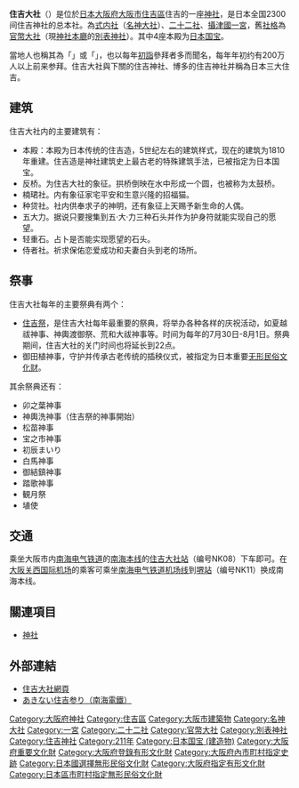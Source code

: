 {{日本神社
| name = 住吉大社
| img = File:Sumiyoshi-taisya seimon.jpg
| img_capt = 住吉大社 正面鳥居
{{maplink|frame=yes|plain=yes|type=shape|zoom=14|frame-align=center|frame-width=255}}
| image_width = 260
| nihongo =住吉大社
| hiragana =すみよしたいしゃ
| romaji =Sumiyoshi Taisha
| location ={{JPN}}[[大阪府|大阪府]][[大阪市|大阪市]][[住吉区|住吉区]]住吉2-9-89
| god = 底筒男命、中筒男命、表筒男命、息長足姫命
| type = 式内社（名神大）・二十二社・攝津國一宮・官幣大社・別表神社
| struct =  [[住吉造|住吉造]]
| open_year = 傳211年
| cere_date = 7月31日（住吉祭）
|}}

'''住吉大社'''（{{lang|ja|すみよしたいしゃ}}）是位於[[日本|日本]][[大阪府|大阪府]][[大阪市|大阪市]][[住吉區|住吉區]]住吉的一座[[神社|神社]]，是日本全国2300间住吉神社的总本社。為[[式内社|式内社]]（[[名神大社|名神大社]]）、[[二十二社|二十二社]]、[[攝津國|攝津國]][[一宮|一宮]]，舊[[社格|社格]]為[[官幣大社|官幣大社]]（現[[神社本廳|神社本廳]]的[[別表神社|別表神社]]）。其中4座本殿为[[日本国宝|日本国宝]]。

當地人也稱其為「{{lang|ja|すみよしさん}}」或「{{lang|ja|すみよっさん}}」，也以每年[[初詣|初詣]]參拜者多而聞名，每年年初约有200万人以上前来参拜。住吉大社與下關的住吉神社、博多的住吉神社并稱為日本三大住吉。

== 建筑 ==
住吉大社内的主要建筑有：
* 本殿：本殿为日本传统的住吉造，5世纪左右的建筑样式，现在的建筑为1810年重建。住吉造是神社建筑史上最古老的特殊建筑手法，已被指定为日本国宝。
* 反桥。为住吉大社的象征。拱桥倒映在水中形成一个圆，也被称为太鼓桥。
* 楠珺社。内有象征家宅平安和生意兴隆的招福猫。
* 种贷社。社内供奉求子的神明，还有象征上天赐予新生命的人偶。
* 五大力。据说只要搜集到五·大·力三种石头并作为护身符就能实现自己的愿望。
* 轻重石。占卜是否能实现愿望的石头。
* 侍者社。祈求保佑恋爱成功和夫妻白头到老的场所。

== 祭事 ==

住吉大社每年的主要祭典有两个：
* [[住吉祭|住吉祭]]，是住吉大社每年最重要的祭典，将举办各种各样的庆祝活动，如夏越祓神事、神輿渡御祭、荒和大祓神事等。时间为每年的7月30日-8月1日。祭典期间，住吉大社的关门时间也将延长到22点。
* 御田植神事，守护并传承古老传统的插秧仪式，被指定为日本重要[[无形民俗文化财|无形民俗文化财]]。
其余祭典还有：
* 卯之葉神事
* 神輿洗神事（住吉祭的神事開始）
* 松苗神事
* 宝之市神事
* 初辰まいり
* 白馬神事
* 御結鎮神事
* 踏歌神事
* 観月祭
* 埴使

== 交通 ==

乘坐大阪市内[[南海电气铁道|南海电气铁道]]的[[南海本线|南海本线]]的[[住吉大社站|住吉大社站]]（编号NK08）下车即可。在[[大阪关西国际机场|大阪关西国际机场]]的乘客可乘坐[[机场线_(南海电气铁道)|南海电气铁道机场线]]到[[堺站|堺站]]（编号NK11）换成南海本线。

== 關連項目 ==
* [[神社|神社]]

== 外部連結 ==
{{Commons category|Sumiyoshi_Taisha}}
{{Portal|日本|神道}}
* [http://www.sumiyoshitaisha.net/ 住吉大社網頁]{{Wayback|url=http://www.sumiyoshitaisha.net/ |date=20120502154723 }}
* [https://web.archive.org/web/20090226175735/http://www.nankai.co.jp/sumiyoshi/ あきない住吉参り（南海電鐵）]

{{二十二社}}
{{一宮}}
{{近代社格制度}}
{{coord|34|36|46.07|N|135|29|34.59|E|type:landmark_region:JP|display=title}}
{{DEFAULTSORT:Sumiyoshi Taisha}}
[[Category:大阪府神社|Category:大阪府神社]]
[[Category:住吉區|Category:住吉區]]
[[Category:大阪市建築物|Category:大阪市建築物]]
[[Category:名神大社|Category:名神大社]]
[[Category:一宮|Category:一宮]]
[[Category:二十二社|Category:二十二社]]
[[Category:官幣大社|Category:官幣大社]]
[[Category:別表神社|Category:別表神社]]
[[Category:住吉神社|Category:住吉神社]]
[[Category:211年|Category:211年]]
[[Category:日本国宝_(建造物)|Category:日本国宝 (建造物)]]
[[Category:大阪府重要文化財|Category:大阪府重要文化財]]
[[Category:大阪府登錄有形文化財|Category:大阪府登錄有形文化財]]
[[Category:大阪府內市町村指定史跡|Category:大阪府內市町村指定史跡]]
[[Category:日本國選擇無形民俗文化財|Category:日本國選擇無形民俗文化財]]
[[Category:大阪府指定有形文化財|Category:大阪府指定有形文化財]]
[[Category:日本區市町村指定無形民俗文化財|Category:日本區市町村指定無形民俗文化財]]